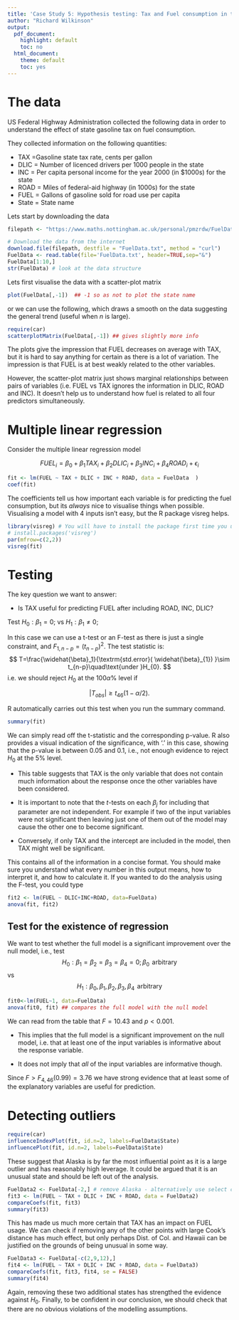 ```yaml
---
title: 'Case Study 5: Hypothesis testing: Tax and Fuel consumption in the USA'
author: "Richard Wilkinson"
output:
  pdf_document:
    highlight: default
    toc: no
  html_document:
    theme: default
    toc: yes
---
```



The data
======================================

US Federal Highway Administration collected the following data in order to understand the effect of state gasoline tax on fuel consumption.

They collected information on the  following quantities:

- TAX =Gasoline state tax rate, cents per gallon
- DLIC = Number of licenced drivers per 1000 people in the state
- INC = Per capita personal income for the year 2000 (in \$1000s) for the state
- ROAD = Miles of federal-aid highway  (in 1000s) for the state
- FUEL = Gallons of gasoline sold for road use per capita
- State = State name

Lets start by downloading the data

```r
filepath <- "https://www.maths.nottingham.ac.uk/personal/pmzrdw/FuelData.txt"

# Download the data from the internet
download.file(filepath, destfile = "FuelData.txt", method = "curl")
FuelData <- read.table(file='FuelData.txt', header=TRUE,sep="&")
FuelData[1:10,]
str(FuelData) # look at the data structure
```



Lets first visualise the data with a scatter-plot matrix

```r
plot(FuelData[,-1])  ## -1 so as not to plot the state name
```

or we can use the following, which draws a smooth on the data suggesting the general trend (useful when $n$ is large).
```r
require(car)
scatterplotMatrix(FuelData[,-1]) ## gives slightly more info
```

The plots give the impression that FUEL decreases on average with TAX, but it is hard to say anything for certain as there is a lot of variation. The impression is that FUEL is at best weakly related to the other variables.

However, the scatter-plot matrix just shows marginal relationships between pairs of variables (i.e. FUEL vs TAX ignores the information in DLIC, ROAD and INC). It doesn't help us to understand how fuel is related to all four predictors simultaneously.


Multiple linear regression
=======================================

Consider the multiple linear regression model

$$FUEL_i=\beta_0 + \beta_1 TAX_i+\beta_2 DLIC_i+\beta_3 INC_i+ \beta_4 ROAD_i+\epsilon_i$$


```r
fit <- lm(FUEL ~ TAX + DLIC + INC + ROAD, data = FuelData  )
coef(fit)
```

The coefficients tell us how important each variable is for predicting the fuel consumption, but its *always* nice to visualise things when possible. Visualising a model with 4 inputs isn't easy, but the R package visreg helps. 

```r
library(visreg) # You will have to install the package first time you use it
# install.packages('visreg')
par(mfrow=c(2,2))
visreg(fit)
```


Testing
==============================

The  key question we want to answer: 

- Is TAX useful for predicting FUEL after including ROAD, INC, DLIC?

Test $H_{0}:\beta_{1}=0;$
 vs $H_{1}: \beta _{1}\neq 0;$

In this case we can use a t-test or an F-test as there is just a single constraint, and $F_{1, n-p} = (t_{n-p})^2$. The test statistic is:
$$
T=\frac{\widehat{\beta}_1}{\textrm{std.error}( \widehat{\beta}_{1}) }\sim t_{n-p}\quad\text{under }H_{0}.
$$
i.e.  we should reject $H_{0}$ at the
$100 \alpha$% level if

$$
\left| T_{obs}\right| \geqslant t_{46}\left( 1-\alpha /2\right).
$$

R automatically carries out this test when you run the summary command.
```r
summary(fit)
```
We can  simply read off the t-statistic and the corresponding p-value. R also provides a visual indication of the significance, with '.' in this case, showing that the p-value is between 0.05 and 0.1, i.e., not enough evidence to reject $H_0$ at the 5% level.


- This table suggests that TAX is the only variable that does not contain much information about the response once the other variables have been considered.

- It is important to note that the $t$-tests on each $\beta_{j}$ for including that parameter are not independent. For example if two of the input variables were not significant then leaving just one of them out of the model may cause the other one to become significant.

- Conversely, if only TAX and the intercept are included in the model, then TAX might well be significant. 


This contains all of the information in a concise format. You should make sure you understand what every number in this output means, how to interpret it, and how to calculate it.  If you wanted to do the analysis using the F-test, you could type

```r
fit2 <- lm(FUEL ~ DLIC+INC+ROAD, data=FuelData)
anova(fit, fit2)
```

Test for the existence of regression
--------------------------------

We want to test whether the full model is a significant improvement over the null model, i.e., test
$$H_{0}:\beta _{1}=\beta_2=\beta_3=\beta_4=0;\,\beta _{0}\;\,%
\text{arbitrary}$$
vs 
$$H_{1}:\beta _{0},\, \beta_1,\,\beta_{2},\,\beta _{3},\,\beta
_{4}\;\,\text{arbitrary}$$


```r
fit0<-lm(FUEL~1, data=FuelData)
anova(fit0, fit) ## compares the full model with the null model
```
We can read from the table that $F=10.43$ and  $p<0.001$.

- This implies that the full model is a significant improvement on the null model, i.e. that at least one of the input variables is informative about the response variable.

- It does not imply that *all* of the input variables are informative though. 



Since $F>F_{4,46}(0.99)=3.76$ we have strong evidence that at least some of the explanatory variables are useful for prediction.

Detecting outliers
==================================


```r
require(car)
influenceIndexPlot(fit, id.n=2, labels=FuelData$State)
influencePlot(fit, id.n=2, labels=FuelData$State)
```
These suggest that Alaska is by far the most influential point as it is a large outlier and has reasonably high leverage. It could be argued that it is an unusual state and should be left out of the analysis.

```r
FuelData2 <- FuelData[-2,] # remove Alaska - alternatively use select command in dply package
fit3 <- lm(FUEL ~ TAX + DLIC + INC + ROAD, data = FuelData2)
compareCoefs(fit, fit3)
summary(fit3)
```
  
This has made us much more certain that TAX has an impact on FUEL usage. We can check if removing any of the other points with large Cook's distance has much effect, but only perhaps Dist. of Col. and Hawaii can be justified on the grounds of being unusual in some way.

```r
FuelData3 <- FuelData[-c(2,9,12),]
fit4 <- lm(FUEL ~ TAX + DLIC + INC + ROAD, data = FuelData3)
compareCoefs(fit, fit3, fit4, se = FALSE)
summary(fit4)
```

Again, removing these two additional states has strengthed the evidence against $H_0$. Finally, to be confident in our conclusion, we should check that there are no obvious violations of the modelling assumptions.

<!--



```r
influenceIndexPlot(fit4, id.n=2, labels=FuelData3$State)
residualPlots(fit4, id.n=2, labels=FuelData3$State)
qqPlot(fit4, id.n=2, labels=FuelData3$State)
crPlots(fit4, id.n=2, labels=FuelData3$State)
```
These plots suggest a slight skew, but its only caused by a small number of data points and so we can probably be happy at stopping the analysis here and drawing some conclusions.





Variable selection
==========================

### Best subsets regression

```r
install.packages(pkgs="leaps")  #- if you've not installed package yet, run this first time
```

```r
library(leaps)
leaps(x=FuelData[,2:5], y=FuelData[,6], method="Cp")
```
which tells us the full model is prefered in this case.

We could also try 

```r
leaps(x=FuelData[,2:5], y=FuelData[,6], method="adj")
leaps(x=FuelData[,2:5], y=FuelData[,6], method="r2")
```
which use different criteria to decide upon the best fit.


UPDATE - I THINK regsubsets should be used instead
```r
a<-regsubsets(FUEL ~ (TAX+DLIC+INC+ROAD)^2, data=FuelData)
summary(a)
#subsets(a)
a<-regsubsets(FUEL ~ (TAX+DLIC+INC+ROAD)^2, data=FuelData, method='forward', nbest=3)
summary.out <-summary(a)
summary.out
plot(a, scale='adjr2', main='Adjusted R^2')
plot(a, scale='Cp')

res.legend <- subsets(a, statistic="cp", legend = FALSE, min.size = 5, main = "Mallow Cp")
abline(a = 1, b = 1, lty = 2)
which.max(summary.out$adjr2)
summary.out$which[22,]
b<-regsubsets(Fertility~.,data=swiss,nbest=2)
summary(b)
```


### Stepwise Regression

R uses the Akaike Information Criterion (AIC) to perform stepwise regression. It uses a slightly different version of AIC to that given in the notes, which differs by an additive constant to the standard definition of AIC. However, as only relative differences matter, this makes no difference to the end result.

```r
fit0 <- lm(FUEL~1, data=FuelData)   ### Start with the null model.
step(fit0, FUEL~DLIC+TAX+INC+ROAD)
```

You should try fitting higher order models and selecting the best regression steps. For example, we can include first order interaction terms (ie DLIC*TAX, INC*ROAD etc, but it does not include quadratic terms) as follows:

```r
step(fit0, FUEL~(DLIC+TAX+INC+ROAD)^2)
```






### Variable selection test



In this section we have supplemented the dataset with an extra (non-informative) input variate *RAND*, consisting of 51 observations from a $U(0,1)$ random variable. Will the variable selection methods detect this input variate as non-informative?


Using best subsets regression, R gives us the following output:

```r
RAND<-runif(n=51)
leaps(x=cbind(FuelData[2:5], RAND), y=FuelData[,6], method="Cp")
```
Based on these results we choose the model including only TAX, DLIC, INC and ROAD as it has the lowest $C_p$.

```r
step(fit0, FUEL~DLIC+TAX+INC+ROAD+RAND, data=FuelData)
```

The stepwise regression has suggested the same model as the best subsets regression.

### Ridge regression
We can also look at ridge regression.

```r
# install.package('glmnet')  
# install package first time it is used - requires an internet connection
library(glmnet)
attach(FuelData)
# Define new data frame containing all the data we'll need
data2 = data.frame('FUEL'=FUEL, 'DLIC'=DLIC,'TAX'=TAX, 'INC'=INC,
                   'ROAD'=ROAD, 'DLIC*TAX'= DLIC*TAX, 'DLIC*INC'=DLIC*INC, 
                   'DLIC*ROAD'=DLIC*ROAD, 'TAX*INC'=TAX*INC, 'TAX*ROAD'=TAX*ROAD, 
                   'INC*ROAD'=INC*ROAD, 
                   'DLIC^2'=DLIC^2, 'TAX^2'=TAX^2, 'INC^2'=INC^2, 'ROAD^2'=ROAD^2)
X = as.matrix(data2) #glmnet requires a matrix as input rather than a dataframe
X = X[,-1] ## remove the FUEL column as this is what we wish to predict
ridge = glmnet(X, FUEL, alpha=0)  # alpha=0 gives ridge regression
# Other values of alpha give different regularisation penalties 
plot(ridge, xvar='lambda')
```

We can do cross-validation to find help choose the value of $\lambda$
```r
cvridge=cv.glmnet(X,FUEL, alpha=0)# How the prediction error varies with lambda
cvridge$lambda.min
plot(cvridge)
```

The estimated parameter values are
```r
coef(ridge,s=cvridge$lambda.min)
```

Note how these compare to the estimates from fitting the full model
```r
fitfull = lm( FUEL ~ ., data2)
coef(fitfull)
```
Or from forward stepwise regression
```r
fwdfit <-step(fit0, FUEL ~  (DLIC+TAX+INC+ROAD)^2+I(DLIC^2) + I(TAX^2) + I(INC^2) + I(ROAD^2), trace=0)
coef(fwdfit)
```
or backward stepwise regression
```r
backwardfit <-step(fitfull, FUEL ~ . , trace=0)
coef(backwardfit)
```

Note that the results obtained from forward and backward regression differ substantially, as the search proceedure became stuck at a local minima. This is often a problem with stepwise regression approaches.

### Cross-validation estimate of the prediction error

We can use the package *cvTools* to easily assess the prediction error of the model using cross-validation.
```r
install.packages('cvTools') ## only need to do this once
```

```r
set.seed(1) ## seed the random number generator so that we get the same results everytime
library(cvTools)
cvFit(fitfull,data = data2, y = data2$FUEL, K = 5, R=100)
cvFit(backwardfit ,data = data2, y = data2$FUEL, K = 5, R=100)
cvFit(fwdfit ,data = data2, y = data2$FUEL, K = 5, R=100)
```
We've done 5 fold cross-validation here - leave 5 data points out, fit the model using the remaining 46 states, the predict the 5 left out scores. We've repeated this 100 times to get an estimate of the prediction error.

We can see the fit found from the forward stepwise regression performs better than the other two models, but that the model found by backward stepwise regression works better than the full model. Note that the forward stepwise model is also the simplest, which may not be a coincidence.

Finding the CV score for ridge regression is a little harder:
```r
cvout <-cv.glmnet(X,FUEL, alpha=0, lambda = c(cvridge$lambda.min, cvridge$lambda.1se), nfolds=5)

cvscores<-rbind(cvout$lambda,sqrt(cvout$cvm))
rownames(cvscores) = c('lambda', 'predictionerror')
cvscores
```
So using $\lambda=$ `r cvridge$lambda.min` (the value we'd previously estimated as giving us the smallest prediction error) gives very similar performance to the forward stepwise regression model.


-->

